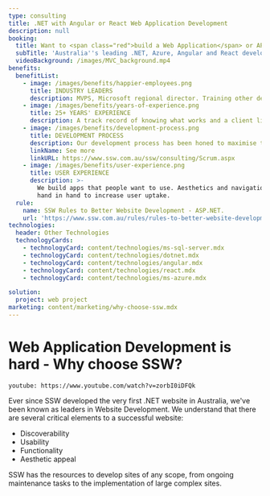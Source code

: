```yaml
---
type: consulting
title: .NET with Angular or React Web Application Development
description: null
booking:
  title: Want to <span class="red">build a Web Application</span> or API?
  subTitle: 'Australia''s leading .NET, Azure, Angular and React developers'
  videoBackground: /images/MVC_background.mp4
benefits:
  benefitList:
    - image: /images/benefits/happier-employees.png
      title: INDUSTRY LEADERS
      description: MVPS, Microsoft regional director. Training other developers in technology and process.
    - image: /images/benefits/years-of-experience.png
      title: 25+ YEARS' EXPERIENCE
      description: A track record of knowing what works and a client list ranging from small business all the way to the largest businesses in Australia.
    - image: /images/benefits/development-process.png
      title: DEVELOPMENT PROCESS
      description: Our development process has been honed to maximise transparency while lowering risk.
      linkName: See more
      linkURL: https://www.ssw.com.au/ssw/consulting/Scrum.aspx
    - image: /images/benefits/user-experience.png
      title: USER EXPERIENCE
      description: >-
        We build apps that people want to use. Aesthetics and navigation work
        hand in hand to increase user uptake.
  rule:
    name: SSW Rules to Better Website Development - ASP.NET.
    url: 'https://www.ssw.com.au/rules/rules-to-better-website-development-asp-net'
technologies:
  header: Other Technologies
  technologyCards:
    - technologyCard: content/technologies/ms-sql-server.mdx
    - technologyCard: content/technologies/dotnet.mdx
    - technologyCard: content/technologies/angular.mdx
    - technologyCard: content/technologies/react.mdx
    - technologyCard: content/technologies/ms-azure.mdx

solution:
  project: web project
marketing: content/marketing/why-choose-ssw.mdx
---
```


# **Web Application Development** is hard - Why choose SSW?

`youtube: https://www.youtube.com/watch?v=zorbI0iDFQk`

Ever since SSW developed the very first .NET website in Australia, we've been known as leaders in Website Development. We understand that there are several critical elements to a successful website:

* Discoverability
* Usability
* Functionality
* Aesthetic appeal

SSW has the resources to develop sites of any scope, from ongoing maintenance tasks to the implementation of large complex sites.
